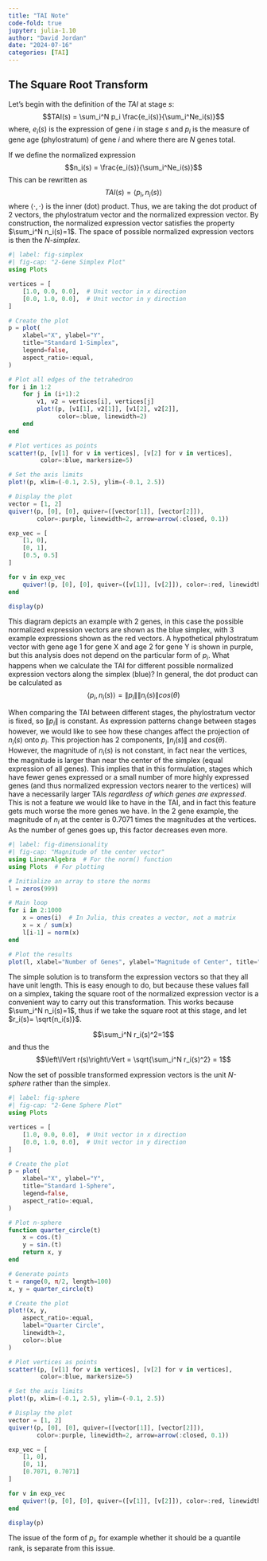 ```yaml
---
title: "TAI Note"
code-fold: true
jupyter: julia-1.10
author: "David Jordan"
date: "2024-07-16"
categories: [TAI]
---
```


## The Square Root Transform

Let's begin with the definition of the $TAI$ at stage $s$:
$$TAI(s) = \sum_i^N p_i \frac{e_i(s)}{\sum_i^Ne_i(s)}$$
where, $e_i(s)$ is the expression of gene $i$ in stage $s$ and $p_i$ is the measure of gene age (phylostratum) of gene $i$ and where there are $N$ genes total.

If we define the normalized expression $$n_i(s) = \frac{e_i(s)}{\sum_i^Ne_i(s)}$$ This can be rewritten as $$TAI(s) =  \langle p_i,n_i(s)\rangle$$where $\langle\cdot,\cdot\rangle$ is the inner (dot) product. Thus, we are taking the dot product of 2 vectors, the phylostratum vector and  the normalized expression vector.  By construction, the normalized expression vector satisfies the property $\sum_i^N n_i(s)=1$.  The space of possible normalized expression vectors is then the *N-simplex*.  

```julia
#| label: fig-simplex
#| fig-cap: "2-Gene Simplex Plot"
using Plots

vertices = [
    [1.0, 0.0, 0.0],  # Unit vector in x direction
    [0.0, 1.0, 0.0],  # Unit vector in y direction
]

# Create the plot
p = plot(
    xlabel="X", ylabel="Y",
    title="Standard 1-Simplex",
    legend=false,
    aspect_ratio=:equal,
)

# Plot all edges of the tetrahedron
for i in 1:2
    for j in (i+1):2
        v1, v2 = vertices[i], vertices[j]
        plot!(p, [v1[1], v2[1]], [v1[2], v2[2]], 
              color=:blue, linewidth=2)
    end
end

# Plot vertices as points
scatter!(p, [v[1] for v in vertices], [v[2] for v in vertices], 
         color=:blue, markersize=5)

# Set the axis limits
plot!(p, xlim=(-0.1, 2.5), ylim=(-0.1, 2.5))

# Display the plot
vector = [1, 2]
quiver!(p, [0], [0], quiver=([vector[1]], [vector[2]]), 
        color=:purple, linewidth=2, arrow=arrow(:closed, 0.1))

exp_vec = [
    [1, 0],
    [0, 1],
    [0.5, 0.5]
]

for v in exp_vec
    quiver!(p, [0], [0], quiver=([v[1]], [v[2]]), color=:red, linewidth=2, arrow=arrow(:closed, 0.1))
end

display(p)
```
This diagram depicts an example with 2 genes, in this case the possible normalized expression vectors are shown as the blue simplex, with 3 example expressions shown as the red vectors. A hypothetical phylostratum vector with gene age 1 for gene X and age 2 for gene Y is shown in purple, but this analysis does not depend on the particular form of $p_i$. What happens when we calculate the TAI for different possible normalized expression vectors along the simplex (blue)?  In general, the dot product can be calculated as $$\langle p_i,n_i(s) \rangle = \left\lVert p_i\right\rVert \left\lVert n_i(s)\right\rVert cos(\theta)$$

When comparing the TAI between different stages, the phylostratum vector is fixed, so $\left\lVert p_i\right\rVert$ is constant.  As expression patterns change between stages however, we would like to see how these changes affect the projection of $n_i(s)$ onto $p_i$.  This projection has 2 components, $\left\lVert n_i(s)\right\rVert$ and $cos(\theta)$. However, the magnitude of $n_i(s)$ is not constant, in fact near the vertices, the magnitude is larger than near the center of the simplex (equal expression of all genes).  This implies that in this formulation, stages which have fewer genes expressed or a small number of more highly expressed genes (and thus normalized expression vectors nearer to the vertices) will have a necessarily larger TAIs *regardless of which genes are expressed*.  This is not a feature we would like to have in the TAI, and in fact this feature gets much worse the more genes we have.  In the 2 gene example, the magnitude of $n_i$ at the center is $0.7071$ times the magnitudes at the vertices.  As the number of genes goes up, this factor decreases even more.

```julia
#| label: fig-dimensionality
#| fig-cap: "Magnitude of the center vector"
using LinearAlgebra  # For the norm() function
using Plots  # For plotting

# Initialize an array to store the norms
l = zeros(999)

# Main loop
for i in 2:1000
    x = ones(i)  # In Julia, this creates a vector, not a matrix
    x = x / sum(x)
    l[i-1] = norm(x)
end

# Plot the results
plot(l, xlabel="Number of Genes", ylabel="Magnitude of Center", title="Norm of Centered Expression Vector")
```
The simple solution is to transform the expression vectors so that they all have unit length. This is easy enough to do, but because these values fall on a simplex, taking the square root of the normalized expression vector is a convenient way to carry out this transformation.  This works because $\sum_i^N n_i(s)=1$, thus if we take the square root at this stage, and let $r_i(s)= \sqrt{n_i(s)}$. 

$$\sum_i^N r_i(s)^2=1$$ and thus the  $$\left\lVert r(s)\right\rVert = \sqrt{\sum_i^N r_i(s)^2} = 1$$

Now the set of possible transformed expression vectors is the unit *N-sphere* rather than the simplex.  

```julia
#| label: fig-sphere
#| fig-cap: "2-Gene Sphere Plot"
using Plots

vertices = [
    [1.0, 0.0, 0.0],  # Unit vector in x direction
    [0.0, 1.0, 0.0],  # Unit vector in y direction
]

# Create the plot
p = plot(
    xlabel="X", ylabel="Y",
    title="Standard 1-Sphere",
    legend=false,
    aspect_ratio=:equal,
)

# Plot n-sphere
function quarter_circle(t)
    x = cos.(t)
    y = sin.(t)
    return x, y
end

# Generate points
t = range(0, π/2, length=100)
x, y = quarter_circle(t)

# Create the plot
plot!(x, y, 
    aspect_ratio=:equal, 
    label="Quarter Circle",
    linewidth=2,
    color=:blue
)

# Plot vertices as points
scatter!(p, [v[1] for v in vertices], [v[2] for v in vertices], 
         color=:blue, markersize=5)

# Set the axis limits
plot!(p, xlim=(-0.1, 2.5), ylim=(-0.1, 2.5))

# Display the plot
vector = [1, 2]
quiver!(p, [0], [0], quiver=([vector[1]], [vector[2]]), 
        color=:purple, linewidth=2, arrow=arrow(:closed, 0.1))

exp_vec = [
    [1, 0],
    [0, 1],
    [0.7071, 0.7071]
]

for v in exp_vec
    quiver!(p, [0], [0], quiver=([v[1]], [v[2]]), color=:red, linewidth=2, arrow=arrow(:closed, 0.1))
end

display(p)
```
The issue of the form of $p_i$, for example whether it should be a quantile rank, is separate from this issue.  